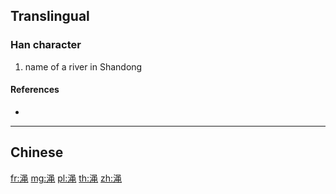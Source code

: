{{character info/new}}
{{also|澠}}
==Translingual==

===Han character===
{{Han char|rn=85|rad=水|as=08|sn=11|four=|canj=ERLU}}

# name of a river in Shandong

====References====
* {{Han ref|kx=0633.371|hdz=31650.040|uh=6E11|ud=28177}}

----

==Chinese==
{{zh-see|澠}}

[[fr:渑]]
[[mg:渑]]
[[pl:渑]]
[[th:渑]]
[[zh:渑]]